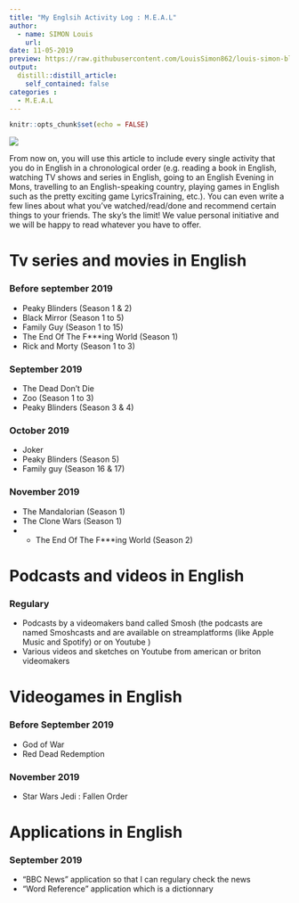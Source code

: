 ```yaml
---
title: "My Englsih Activity Log : M.E.A.L"
author:
  - name: SIMON Louis
    url: 
date: 11-05-2019
preview: https://raw.githubusercontent.com/LouisSimon862/louis-simon-blog/master/Images/Image%20MEAL.PNG
output:
  distill::distill_article:
    self_contained: false
categories :
  - M.E.A.L
---
```


```r
knitr::opts_chunk$set(echo = FALSE)
```

![](https://raw.githubusercontent.com/LouisSimon862/louis-simon-blog/master/Images/Image%20MEAL.PNG)

  From now on, you will use this article to include every single activity that you do in English in a chronological order (e.g. reading a book in English, watching TV shows and series in English, going to an English Evening in Mons, travelling to an English-speaking country, playing games in English such as the pretty exciting game LyricsTraining, etc.). You can even write a few lines about what you’ve watched/read/done and recommend certain things to your friends. The sky’s the limit! We value personal initiative and we will be happy to read whatever you have to offer.

# Tv series and movies in English

### Before september 2019
* Peaky Blinders (Season 1 & 2)
* Black Mirror (Season 1 to 5)
* Family Guy (Season 1 to 15)
* The End Of The F***ing World (Season 1)
* Rick and Morty (Season 1 to 3)

### September 2019
* The Dead Don't Die
* Zoo (Season 1 to 3)
* Peaky Blinders (Season 3 & 4)

### October 2019
* Joker
* Peaky Blinders (Season 5)
* Family guy (Season 16 & 17)

### November 2019
* The Mandalorian (Season 1)
* The Clone Wars (Season 1)
* * The End Of The F***ing World (Season 2)

# Podcasts and videos in English

### Regulary
* Podcasts by a videomakers band called Smosh (the podcasts are named Smoshcasts and are available on streamplatforms (like Apple Music and Spotify) or on Youtube )
* Various videos and sketches on Youtube from american or briton videomakers

# Videogames in English

### Before September 2019
* God of War
* Red Dead Redemption

### November 2019
* Star Wars Jedi : Fallen Order

# Applications in English

### September 2019
* "BBC News" application so that I can regulary check the news
* "Word Reference" application which is a dictionnary
